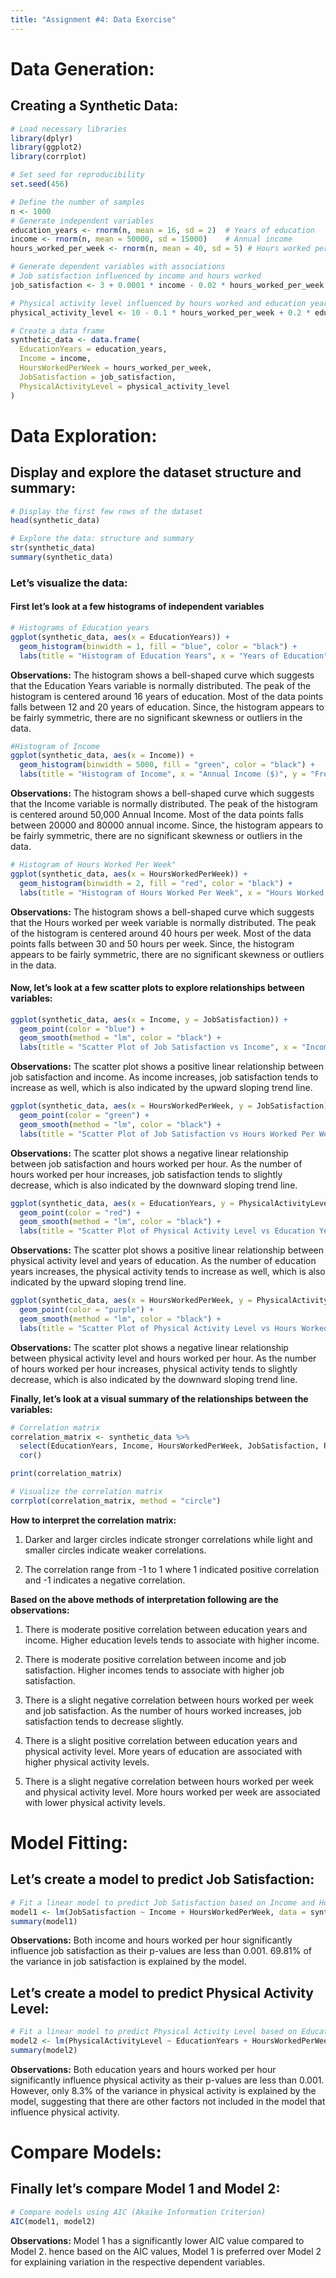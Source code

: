 ```yaml
---
title: "Assignment #4: Data Exercise"
---
```


# Data Generation:

## Creating a Synthetic Data:

```r
# Load necessary libraries
library(dplyr)
library(ggplot2)
library(corrplot)

# Set seed for reproducibility
set.seed(456)

# Define the number of samples
n <- 1000
# Generate independent variables
education_years <- rnorm(n, mean = 16, sd = 2)  # Years of education
income <- rnorm(n, mean = 50000, sd = 15000)    # Annual income
hours_worked_per_week <- rnorm(n, mean = 40, sd = 5) # Hours worked per week

# Generate dependent variables with associations
# Job satisfaction influenced by income and hours worked
job_satisfaction <- 3 + 0.0001 * income - 0.02 * hours_worked_per_week + rnorm(n, mean = 0, sd = 1)

# Physical activity level influenced by hours worked and education years
physical_activity_level <- 10 - 0.1 * hours_worked_per_week + 0.2 * education_years + rnorm(n, mean = 0, sd = 2)

# Create a data frame
synthetic_data <- data.frame(
  EducationYears = education_years,
  Income = income,
  HoursWorkedPerWeek = hours_worked_per_week,
  JobSatisfaction = job_satisfaction,
  PhysicalActivityLevel = physical_activity_level
)

```

# Data Exploration:

## Display and explore the dataset structure and summary:

```r
# Display the first few rows of the dataset
head(synthetic_data)

# Explore the data: structure and summary
str(synthetic_data)
summary(synthetic_data)
```

### Let's visualize the data:

#### First let's look at a few histograms of independent variables

```r
# Histograms of Education years
ggplot(synthetic_data, aes(x = EducationYears)) + 
  geom_histogram(binwidth = 1, fill = "blue", color = "black") +
  labs(title = "Histogram of Education Years", x = "Years of Education", y = "Frequency")
```

**Observations:** The histogram shows a bell-shaped curve which suggests that the Education Years variable is normally distributed. The peak of the histogram is centered around 16 years of education. Most of the data points falls between 12 and 20 years of education. Since, the histogram appears to be fairly symmetric, there are no significant skewness or outliers in the data.

```r
#Histogram of Income
ggplot(synthetic_data, aes(x = Income)) + 
  geom_histogram(binwidth = 5000, fill = "green", color = "black") +
  labs(title = "Histogram of Income", x = "Annual Income ($)", y = "Frequency")

```

**Observations:** The histogram shows a bell-shaped curve which suggests that the Income variable is normally distributed. The peak of the histogram is centered around 50,000 Annual Income. Most of the data points falls between 20000 and 80000 annual income. Since, the histogram appears to be fairly symmetric, there are no significant skewness or outliers in the data.

```r
# Histogram of Hours Worked Per Week"
ggplot(synthetic_data, aes(x = HoursWorkedPerWeek)) + 
  geom_histogram(binwidth = 2, fill = "red", color = "black") +
  labs(title = "Histogram of Hours Worked Per Week", x = "Hours Worked Per Week", y = "Frequency")

```

**Observations:** The histogram shows a bell-shaped curve which suggests that the Hours worked per week variable is normally distributed. The peak of the histogram is centered around 40 hours per week. Most of the data points falls between 30 and 50 hours per week. Since, the histogram appears to be fairly symmetric, there are no significant skewness or outliers in the data.

#### Now, let's look at a few scatter plots to explore relationships between variables:

```r
ggplot(synthetic_data, aes(x = Income, y = JobSatisfaction)) +
  geom_point(color = "blue") +
  geom_smooth(method = "lm", color = "black") +
  labs(title = "Scatter Plot of Job Satisfaction vs Income", x = "Income ($)", y = "Job Satisfaction")

```

**Observations:** The scatter plot shows a positive linear relationship between job satisfaction and income. As income increases, job satisfaction tends to increase as well, which is also indicated by the upward sloping trend line.

```r
ggplot(synthetic_data, aes(x = HoursWorkedPerWeek, y = JobSatisfaction)) +
  geom_point(color = "green") +
  geom_smooth(method = "lm", color = "black") +
  labs(title = "Scatter Plot of Job Satisfaction vs Hours Worked Per Week", x = "Hours Worked Per Week", y = "Job Satisfaction")

```

**Observations:** The scatter plot shows a negative linear relationship between job satisfaction and hours worked per hour. As the number of hours worked per hour increases, job satisfaction tends to slightly decrease, which is also indicated by the downward sloping trend line.

```r
ggplot(synthetic_data, aes(x = EducationYears, y = PhysicalActivityLevel)) +
  geom_point(color = "red") +
  geom_smooth(method = "lm", color = "black") +
  labs(title = "Scatter Plot of Physical Activity Level vs Education Years", x = "Years of Education", y = "Physical Activity Level")

```

**Observations:** The scatter plot shows a positive linear relationship between physical activity level and years of education. As the number of education years increases, the physical activity tends to increase as well, which is also indicated by the upward sloping trend line.

```r
ggplot(synthetic_data, aes(x = HoursWorkedPerWeek, y = PhysicalActivityLevel)) +
  geom_point(color = "purple") +
  geom_smooth(method = "lm", color = "black") +
  labs(title = "Scatter Plot of Physical Activity Level vs Hours Worked Per Week", x = "Hours Worked Per Week", y = "Physical Activity Level")

```

**Observations:** The scatter plot shows a negative linear relationship between physical activity level and hours worked per hour. As the number of hours worked per hour increases, physical activity tends to slightly decrease, which is also indicated by the downward sloping trend line.

**Finally, let's look at a visual summary of the relationships between the variables:**

```r
# Correlation matrix
correlation_matrix <- synthetic_data %>%
  select(EducationYears, Income, HoursWorkedPerWeek, JobSatisfaction, PhysicalActivityLevel) %>%
  cor()

print(correlation_matrix)
```

```r
# Visualize the correlation matrix
corrplot(correlation_matrix, method = "circle")
```

**How to interpret the correlation matrix:**

1.  Darker and larger circles indicate stronger correlations while light and smaller circles indicate weaker correlations.

2.  The correlation range from -1 to 1 where 1 indicated positive correlation and -1 indicates a negative correlation.

**Based on the above methods of interpretation following are the observations:**

1.  There is moderate positive correlation between education years and income. Higher education levels tends to associate with higher income.

2.  There is moderate positive correlation between income and job satisfaction. Higher incomes tends to associate with higher job satisfaction.

3.  There is a slight negative correlation between hours worked per week and job satisfaction. As the number of hours worked increases, job satisfaction tends to decrease slightly.

4.  There is a slight positive correlation between education years and physical activity level. More years of education are associated with higher physical activity levels.

5.  There is a slight negative correlation between hours worked per week and physical activity level. More hours worked per week are associated with lower physical activity levels.

# Model Fitting:

## Let's create a model to predict Job Satisfaction:

```r
# Fit a linear model to predict Job Satisfaction based on Income and Hours Worked
model1 <- lm(JobSatisfaction ~ Income + HoursWorkedPerWeek, data = synthetic_data)
summary(model1)
```

**Observations:** Both income and hours worked per hour significantly influence job satisfaction as their p-values are less than 0.001. 69.81% of the variance in job satisfaction is explained by the model.

## Let's create a model to predict Physical Activity Level:

```r
# Fit a linear model to predict Physical Activity Level based on Education Years and Hours Worked
model2 <- lm(PhysicalActivityLevel ~ EducationYears + HoursWorkedPerWeek, data = synthetic_data)
summary(model2)
```

**Observations:** Both education years and hours worked per hour significantly influence physical activity as their p-values are less than 0.001. However, only 8.3% of the variance in physical activity is explained by the model, suggesting that there are other factors not included in the model that influence physical activity.

# Compare Models:

## Finally let's compare Model 1 and Model 2:

```r
# Compare models using AIC (Akaike Information Criterion)
AIC(model1, model2)
```

**Observations:** Model 1 has a significantly lower AIC value compared to Model 2. hence based on the AIC values, Model 1 is preferred over Model 2 for explaining variation in the respective dependent variables.
